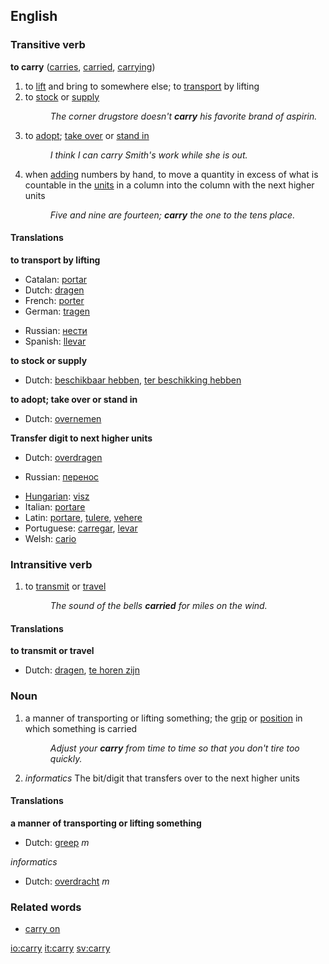 ==English==
===Transitive verb===
'''to carry'''  ([[carries]], [[carried]], [[carrying]])

#<!--VTrTransport--> to [[lift]] and bring to somewhere else; to [[transport]] by lifting
#<!--VTrStock--> to [[stock]] or [[supply]]
#:''The corner drugstore doesn't '''carry''' his favorite brand of aspirin.''
#<!--VTrTakeOver-->to [[adopt]]; [[take over]] or [[stand in]]
#:''I think I can carry Smith's work while she is out.''
#<!--VTrTransfer--> when [[adding]] numbers by hand, to move a quantity in excess of what is countable in the [[units]] in a column into the column with the next higher units
#:''Five and nine are fourteen; '''carry''' the one to the tens place.''

====Translations====
<!--VTrTransport-->'''to transport by lifting'''
{{top}}
<!--Put translations for languages from A to I here-->
*Catalan: [[portar]]
*Dutch: [[dragen]]
*French: [[porter]]
*German: [[tragen]]
{{mid}}
<!--Put translations for languages from J to Z here-->
*Russian: [[нести]]
*Spanish: [[llevar]]
{{bottom}}

<!--VTrStock-->'''to stock or supply'''
{{top}}
<!--Put translations for languages from A to I here-->
*Dutch: [[beschikbaar hebben]], [[ter beschikking hebben]]
{{mid}}
<!--Put translations for languages from J to Z here-->
{{bottom}}

<!--VTrTakeOver-->'''to adopt; take over or stand in'''
{{top}}
<!--Put translations for languages from A to I here-->
*Dutch: [[overnemen]]
{{mid}}
<!--Put translations for languages from J to Z here-->
{{bottom}}

<!--VTrTransfer-->'''Transfer digit to next higher units'''
{{top}}
<!--Put translations for languages from A to I here-->
*Dutch: [[overdragen]]
{{mid}}
<!--Put translations for languages from J to Z here-->
*Russian: [[перенос]]
{{bottom}}

{{checktrans}}<!--the following translations were written for def. 1 before the others were added-->
*[[Hungarian]]: [[visz]]
*Italian: [[portare]]
*Latin: [[portare]], [[tulere]], [[vehere]]
*Portuguese: [[carregar]], [[levar]]
*Welsh: [[cario]]

===Intransitive verb===
#<!--VIntrTransmit-->to [[transmit]] or [[travel]]
#:''The sound of the bells '''carried''' for miles on the wind.''

====Translations====
<!--VIntrTransmit--> '''to transmit or travel'''
{{top}}
<!--Put translations for languages from A to I here-->
*Dutch: [[dragen]], [[te horen zijn]]
{{mid}}
<!--Put translations for languages from J to Z here-->
{{bottom}}


===Noun===
#<!--NGrip-->a manner of transporting or lifting something; the [[grip]] or [[position]] in which something is carried
#:''Adjust your '''carry''' from time to time so that you don't tire too quickly.''
#<!--NCounting-->''informatics'' The bit/digit that transfers over to the next higher units

====Translations====
<!--NGrip-->'''a manner of transporting or lifting something'''
{{top}}
<!--Put translations for languages from A to I here-->
*Dutch: [[greep]] ''m''
{{mid}}
<!--Put translations for languages from J to Z here-->
{{bottom}}

<!--NCounting-->''informatics'' 
{{top}}
<!--Put translations for languages from A to I here-->
*Dutch: [[overdracht]] ''m''
{{mid}}
<!--Put translations for languages from J to Z here-->
{{bottom}}

===Related words===
*[[carry on]]

[[io:carry]]
[[it:carry]]
[[sv:carry]]